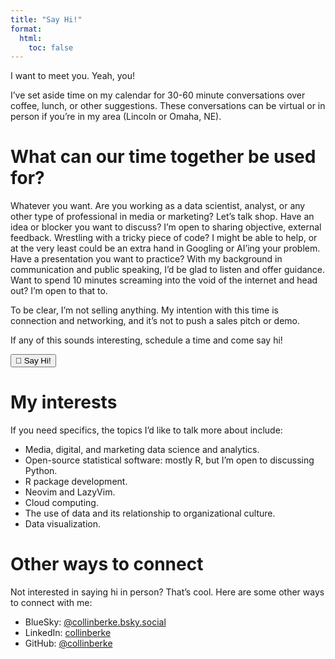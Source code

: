 ```yaml
---
title: "Say Hi!"
format:
  html:
    toc: false
---
```


I want to meet you. Yeah, you!

I've set aside time on my calendar for 30-60 minute conversations over coffee, lunch, or other suggestions.
These conversations can be virtual or in person if you're in my area (Lincoln or Omaha, NE).

# What can our time together be used for?

Whatever you want.
Are you working as a data scientist, analyst, or any other type of professional in media or marketing?
Let's talk shop.
Have an idea or blocker you want to discuss?
I'm open to sharing objective, external feedback.
Wrestling with a tricky piece of code?
I might be able to help, or at the very least could be an extra hand in Googling or AI'ing your problem.
Have a presentation you want to practice?
With my background in communication and public speaking, I'd be glad to listen and offer guidance.
Want to spend 10 minutes screaming into the void of the internet and head out?
I'm open to that to.

To be clear, I'm not selling anything.
My intention with this time is connection and networking, and it's not to push a sales pitch or demo.

If any of this sounds interesting, schedule a time and come say hi!

<div id="container-hi-button">
   <a target="_blank" rel="noopener noreferrer" href="https://calendly.com/collin-berke">
     <button id="hi-button">👋 Say Hi!</button>
   </a>
</div>

# My interests

If you need specifics, the topics I'd like to talk more about include:

* Media, digital, and marketing data science and analytics.
* Open-source statistical software: mostly R, but I'm open to discussing Python.
* R package development.
* Neovim and LazyVim.
* Cloud computing.
* The use of data and its relationship to organizational culture.
* Data visualization.

# Other ways to connect

Not interested in saying hi in person?
That's cool.
Here are some other ways to connect with me:

* BlueSky: [@collinberke.bsky.social](https://bsky.app/profile/collinberke.bsky.social)
* LinkedIn: [collinberke](https://www.linkedin.com/in/collinberke/)
* GitHub: [@collinberke](https://github.com/collinberke)


